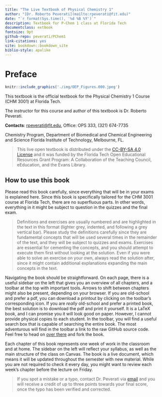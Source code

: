 ```yaml
--- 
title: "The Live Textbook of Physical Chemistry 1"
author: "[Dr. Roberto Peverati](mailto:rpeverati@fit.edu)"
date: "`r format(Sys.time(), '%d %B %Y')`"
description: Textbook for P-Chem 1 class at Florida Tech
documentclass: extbook
fontsize: 9pt
github-repo: peverati/PChem1
link-citations: yes
site: bookdown::bookdown_site
biblio-style: apalike
---
```


\renewcommand{\arraystretch}{1.8}

# Preface {-}

```r
knitr::include_graphics('./img/OEP_Figures.000.jpeg')
```

This textbook is the official textbook for the Physical Chemistry 1 Course (CHM 3001) at Florida Tech.

The instructor for this course and author of this textbook is Dr. Roberto Peverati.

**Contacts**: [rpeverati@fit.edu](mailto:rpeverati@fit.edu), Office: OPS 333, (321) 674-7735

Chemistry Program, Department of Biomedical and Chemical Engineering and Science
Florida Institute of Technology, Melbourne, FL.


> This live open textbook is distributed under the [CC-BY-SA 4.0 License](https://creativecommons.org/licenses/by-sa/4.0/) and it was funded by the Florida Tech Open Educational Resources Grant Program: A Collaboration of the Teaching Council, eEducation, and the Evans Library.


## How to use this book {-}

Please read this book carefully, since everything that will be in your exams is explained here.
Since this book is specifically tailored for the CHM 3001 course at Florida Tech, there are no superfluous parts. In other words, everything in it might be subject to question in the quizzes and the final exam.

> Definitions and exercises are usually numbered and are highlighted in the text in this format (lighter grey, indented, and following a grey vertical bar). Please study the definitions carefully since they are fundamental concepts that will be used several times in the remainder of the text, and they will be subject to quizzes and exams. Exercises are essential for cementing the concepts, and you should attempt to execute them first without looking at the solution. Even if you were able to solve an exercise on your own, always read the solution after, since it might contain additional explanations expanding the main concepts in the text.

Navigating the book should be straightforward. On each page, there is a useful sidebar on the left that gives you an overview of all chapters, and  a toolbar at the top with important tools. Arrows to shift between chapters might also be present, depending on your browser. If you are old-school and prefer a pdf, you can download a printout by clicking on the toolbar's corresponding icon. If you are *really* old-school and prefer a printed book, the best solution is to download the pdf and print it yourself. It is a LaTeX book, and I can promise you it will look good on paper. However, I cannot provide physical copies to each student. In the toolbar, you will find a useful search box that is capable of searching the entire book. The most adventurous will find in the toolbar a link to the raw GitHub source code. Feel free to head on [over there](https://github.com/peverati/PChem1) and fork the book. 

Each chapter of this book represents one week of work in the classroom and at home. The sidebar on the left will reflect your syllabus, as well as the main structure of the class on Canvas. The book is a live document, which means it will be updated throughout the semester with new material. While you are not required to check it every day, you might want to review each week's chapter before the lecture on Friday.

> If you spot a mistake or a typo, contact Dr. Peverati via [email](mailto:rpeverati@fit.edu) and you will receive a credit of up to three points towards your final score, once the typo has been verified and corrected. 

[//]: ## A note on units {-}
